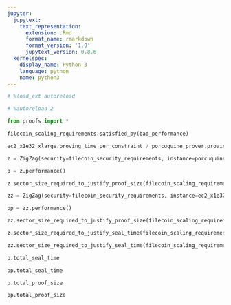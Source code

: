 ```yaml
---
jupyter:
  jupytext:
    text_representation:
      extension: .Rmd
      format_name: rmarkdown
      format_version: '1.0'
      jupytext_version: 0.8.6
  kernelspec:
    display_name: Python 3
    language: python
    name: python3
---
```


```python
# %load_ext autoreload
```

```python
# %autoreload 2
```

```python
from proofs import *
```

```python
filecoin_scaling_requirements.satisfied_by(bad_performance)
```

```python
ec2_x1e32_xlarge.proving_time_per_constraint / porcuquine_prover.proving_time_per_constraint
```

```python
z = ZigZag(security=filecoin_security_requirements, instance=porcuquine_prover)
```

```python
p = z.performance()
```

```python
z.sector_size_required_to_justify_proof_size(filecoin_scaling_requirements)
```

```python
zz = ZigZag(security=filecoin_security_requirements, instance=ec2_x1e32_xlarge, partitions=8)
```

```python
pp = zz.performance()
```

```python
zz.sector_size_required_to_justify_proof_size(filecoin_scaling_requirements)
```

```python
z.sector_size_required_to_justify_seal_time(filecoin_scaling_requirements)
```

```python
zz.sector_size_required_to_justify_seal_time(filecoin_scaling_requirements)
```

```python
p.total_seal_time
```

```python
pp.total_seal_time
```

```python
p.total_proof_size
```

```python
pp.total_proof_size
```

```python

```
